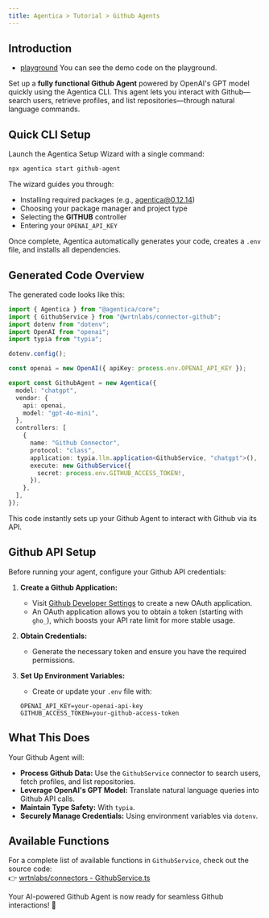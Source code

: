 ```yaml
---
title: Agentica > Tutorial > Github Agents
---
```


## Introduction

- [playground](https://stackblitz.com/~/github.com/wrtnlabs/agentica-tutorial-github?file=README.md) You can see the demo code on the playground.

Set up a **fully functional Github Agent** powered by OpenAI's GPT model quickly using the Agentica CLI. This agent lets you interact with Github—search users, retrieve profiles, and list repositories—through natural language commands.

## Quick CLI Setup

Launch the Agentica Setup Wizard with a single command:

```bash
npx agentica start github-agent
```

The wizard guides you through:

- Installing required packages (e.g., agentica@0.12.14)
- Choosing your package manager and project type
- Selecting the **GITHUB** controller
- Entering your `OPENAI_API_KEY`

Once complete, Agentica automatically generates your code, creates a `.env` file, and installs all dependencies.

## Generated Code Overview

The generated code looks like this:

```typescript
import { Agentica } from "@agentica/core";
import { GithubService } from "@wrtnlabs/connector-github";
import dotenv from "dotenv";
import OpenAI from "openai";
import typia from "typia";

dotenv.config();

const openai = new OpenAI({ apiKey: process.env.OPENAI_API_KEY });

export const GithubAgent = new Agentica({
  model: "chatgpt",
  vendor: {
    api: openai,
    model: "gpt-4o-mini",
  },
  controllers: [
    {
      name: "Github Connector",
      protocol: "class",
      application: typia.llm.application<GithubService, "chatgpt">(),
      execute: new GithubService({
        secret: process.env.GITHUB_ACCESS_TOKEN!,
      }),
    },
  ],
});
```

This code instantly sets up your Github Agent to interact with Github via its API.

## Github API Setup

Before running your agent, configure your Github API credentials:

1. **Create a Github Application:**

   - Visit [Github Developer Settings](https://github.com/settings/developers) to create a new OAuth application.
   - An OAuth application allows you to obtain a token (starting with `gho_`), which boosts your API rate limit for more stable usage.

2. **Obtain Credentials:**

   - Generate the necessary token and ensure you have the required permissions.

3. **Set Up Environment Variables:**

   - Create or update your `.env` file with:

   ```env
   OPENAI_API_KEY=your-openai-api-key
   GITHUB_ACCESS_TOKEN=your-github-access-token
   ```

## What This Does

Your Github Agent will:

- **Process Github Data:** Use the `GithubService` connector to search users, fetch profiles, and list repositories.
- **Leverage OpenAI's GPT Model:** Translate natural language queries into Github API calls.
- **Maintain Type Safety:** With `typia`.
- **Securely Manage Credentials:** Using environment variables via `dotenv`.

## Available Functions

For a complete list of available functions in `GithubService`, check out the source code:  
👉 [wrtnlabs/connectors - GithubService.ts](https://github.com/wrtnlabs/connectors/blob/main/packages/github/src/github/GithubService.ts)

Your AI-powered Github Agent is now ready for seamless Github interactions! 🚀
